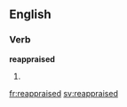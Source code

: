 ==English==

===Verb===
'''reappraised'''

# {{en-past of|reappraise}}

[[fr:reappraised]]
[[sv:reappraised]]